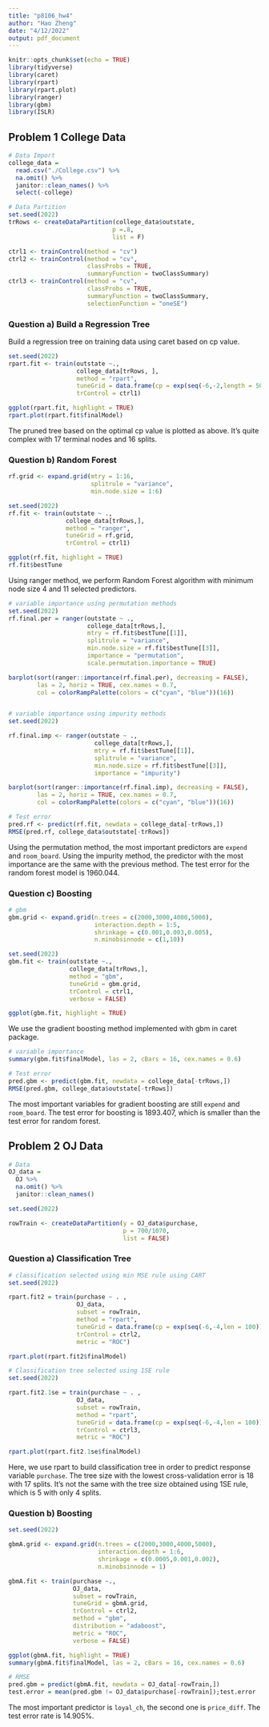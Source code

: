 ```yaml
---
title: "p8106_hw4"
author: "Hao Zheng"
date: "4/12/2022"
output: pdf_document
---
```


```r
knitr::opts_chunk$set(echo = TRUE)
library(tidyverse)
library(caret)
library(rpart)
library(rpart.plot)
library(ranger)
library(gbm)
library(ISLR)
```

## Problem 1 College Data
```r
# Data Import
college_data = 
  read.csv("./College.csv") %>% 
  na.omit() %>% 
  janitor::clean_names() %>% 
  select(-college)

# Data Partition
set.seed(2022)
trRows <- createDataPartition(college_data$outstate,
                             p =.8,
                             list = F)

ctrl1 <- trainControl(method = "cv")
ctrl2 <- trainControl(method = "cv",
                      classProbs = TRUE,
                      summaryFunction = twoClassSummary)
ctrl3 <- trainControl(method = "cv",
                      classProbs = TRUE,
                      summaryFunction = twoClassSummary,
                      selectionFunction = "oneSE")
```

### Question a) Build a Regression Tree
Build a regression tree on training data using caret based on cp value.
```r
set.seed(2022)
rpart.fit <- train(outstate ~.,
                   college_data[trRows, ],
                   method = "rpart",
                   tuneGrid = data.frame(cp = exp(seq(-6,-2,length = 50))),
                   trControl = ctrl1)

ggplot(rpart.fit, highlight = TRUE)
rpart.plot(rpart.fit$finalModel)
```

The pruned tree based on the optimal cp value is plotted as above. It's quite complex with 17 terminal nodes and 16 splits.

### Question b) Random Forest
```r
rf.grid <- expand.grid(mtry = 1:16,
                       splitrule = "variance",
                       min.node.size = 1:6)

set.seed(2022)
rf.fit <- train(outstate ~ .,
                college_data[trRows,],
                method = "ranger",
                tuneGrid = rf.grid,
                trControl = ctrl1)

ggplot(rf.fit, highlight = TRUE)
rf.fit$bestTune
```

Using ranger method, we perform Random Forest algorithm with minimum node size 4 and 11 selected predictors.

```r
# variable importance using permutation methods 
set.seed(2022)
rf.final.per = ranger(outstate ~ ., 
                      college_data[trRows,],
                      mtry = rf.fit$bestTune[[1]],
                      splitrule = "variance",
                      min.node.size = rf.fit$bestTune[[3]],
                      importance = "permutation",
                      scale.permutation.importance = TRUE)

barplot(sort(ranger::importance(rf.final.per), decreasing = FALSE), 
        las = 2, horiz = TRUE, cex.names = 0.7, 
        col = colorRampPalette(colors = c("cyan", "blue"))(16))


# variable importance using impurity methods
set.seed(2022)

rf.final.imp <- ranger(outstate ~ .,
                        college_data[trRows,],
                        mtry = rf.fit$bestTune[[1]],
                        splitrule = "variance",
                        min.node.size = rf.fit$bestTune[[3]],
                        importance = "impurity")

barplot(sort(ranger::importance(rf.final.imp), decreasing = FALSE),
        las = 2, horiz = TRUE, cex.names = 0.7,
        col = colorRampPalette(colors = c("cyan", "blue"))(16))

# Test error
pred.rf <- predict(rf.fit, newdata = college_data[-trRows,])
RMSE(pred.rf, college_data$outstate[-trRows])
```

Using the permutation method, the most important predictors are `expend` and `room_board`. Using the impurity method, the predictor with the most importance are the same with the previous method. The test error for the random forest model is 1960.044.

### Question c) Boosting
```r
# gbm
gbm.grid <- expand.grid(n.trees = c(2000,3000,4000,5000),
                        interaction.depth = 1:5,
                        shrinkage = c(0.001,0.003,0.005),
                        n.minobsinnode = c(1,10))

set.seed(2022)
gbm.fit <- train(outstate ~.,
                 college_data[trRows,],
                 method = "gbm",
                 tuneGrid = gbm.grid,
                 trControl = ctrl1,
                 verbose = FALSE)

ggplot(gbm.fit, highlight = TRUE)
```

We use the gradient boosting method implemented with gbm in caret package.

```r
# variable importance
summary(gbm.fit$finalModel, las = 2, cBars = 16, cex.names = 0.6)

# Test error
pred.gbm <- predict(gbm.fit, newdata = college_data[-trRows,])
RMSE(pred.gbm, college_data$outstate[-trRows])
```

The most important variables for gradient boosting are still `expend` and `room_board`. The test error for boosting is 1893.407, which is smaller than the test error for random forest.


## Problem 2 OJ Data 
```r
# Data
OJ_data = 
  OJ %>% 
  na.omit() %>% 
  janitor::clean_names() 

set.seed(2022)

rowTrain <- createDataPartition(y = OJ_data$purchase,
                                p = 700/1070,
                                list = FALSE) 
```

### Question a) Classification Tree
```r
# classification selected using min MSE rule using CART
set.seed(2022)

rpart.fit2 = train(purchase ~ . , 
                   OJ_data,
                   subset = rowTrain, 
                   method = "rpart",
                   tuneGrid = data.frame(cp = exp(seq(-6,-4,len = 100))),
                   trControl = ctrl2,
                   metric = "ROC")

rpart.plot(rpart.fit2$finalModel)
```

```r
# Classification tree selected using 1SE rule
set.seed(2022)

rpart.fit2.1se = train(purchase ~ . , 
                   OJ_data,
                   subset = rowTrain, 
                   method = "rpart",
                   tuneGrid = data.frame(cp = exp(seq(-6,-4,len = 100))),
                   trControl = ctrl3,
                   metric = "ROC")

rpart.plot(rpart.fit2.1se$finalModel)
```

Here, we use rpart to build classification tree in order to predict response variable `purchase`. The tree size with the lowest cross-validation error is 18 with 17 splits. It's not the same with the tree size obtained using 1SE rule, which is 5 with only 4 splits.

### Question b) Boosting
```r
set.seed(2022)

gbmA.grid <- expand.grid(n.trees = c(2000,3000,4000,5000),
                         interaction.depth = 1:6,
                         shrinkage = c(0.0005,0.001,0.002),
                         n.minobsinnode = 1)

gbmA.fit <- train(purchase ~.,
                  OJ_data,
                  subset = rowTrain,
                  tuneGrid = gbmA.grid,
                  trControl = ctrl2,
                  method = "gbm",
                  distribution = "adaboost",
                  metric = "ROC",
                  verbose = FALSE)

ggplot(gbmA.fit, highlight = TRUE)
summary(gbmA.fit$finalModel, las = 2, cBars = 16, cex.names = 0.6)
```

```r
# RMSE
pred.gbm = predict(gbmA.fit, newdata = OJ_data[-rowTrain,])
test.error = mean(pred.gbm != OJ_data$purchase[-rowTrain]);test.error
```

The most important predictor is `loyal_ch`, the second one is `price_diff`. The test error rate is 14.905%.